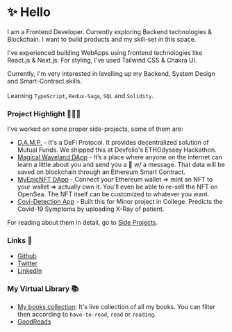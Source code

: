 # ✨ Hello

I am a Frontend Developer. Currently exploring Backend technologies & Blockchain. I want to build products and my skill-set in this space.

I've experienced building WebApps using frontend technologies like React.js & Next.js. For styling, I've used Tailwind CSS & Chakra UI. 

Currently, I'm very interested in levelling up my Backend, System Design and Smart-Contract skills.<br></br>
Learning `TypeScript`, `Redux-Saga`, `SQL` and `Solidity`.

### Project Highlight 👨🏻‍💻    
I've worked on some proper side-projects, some of them are:

- [D.A.M.P.](https://devfolio.co/submissions/damp-dd4c) - It's a DeFi Protocol. It provides decentralized solution of Mutual Funds. We shipped this at Devfolio's ETHOdyssey Hackathon. 
- [Magical Waveland DApp](https://waveland.vercel.app/) -  It’s a place where anyone on the internet can learn a little about you and send you a 👋 w/ a message. That data will be saved on blockchain through an Ethereum Smart Contract.
- [MyEpicNFT DApp](https://github.com/sarthakvdev/MyEpicNFT) - Connect your Ethereum wallet => mint an NFT to your wallet => actually own it. You'll even be able to re-sell the NFT on OpenSea. The NFT itself can be customized to whatever you want.
- [Covi-Detection App](https://github.com/ris3abh/Covid_19) - Built this for Minor project in College. Predicts the Covid-19 Symptoms by uploading X-Ray of patient.

For reading about them in detail, go to [Side Projects](/about/side-projects).

### Links 🔗
- [Github](https://github.com/sarthakvdev)
- [Twitter](https://twitter.com/srthkv)
- [LinkedIn](https://linkedin.com/in/sarthakv)

### My Virtual Library 📚
- [My books collection](https://www.notion.so/lightbing/Library-f286c66e03a441179ef80ad8be43f796): It's live collection of all my books. You can filter then according to `have-to-read`, `read`  or `reading`.
- [GoodReads](https://www.goodreads.com/user/show/83877949-sarthak)